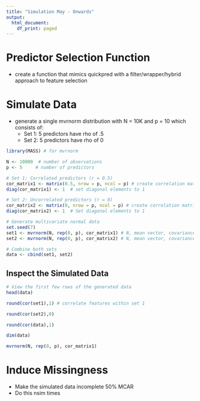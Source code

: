 ```yaml
---
title: "Simulation May - Onwards"
output:
  html_document:
    df_print: paged
---
```


# Predictor Selection Function 

* create a function that mimics quickpred with a filter/wrapper/hybrid approach to feature selection


# Simulate Data

* generate a single mvrnorm distribution with N = 10K and p = 10 which consists of:
  - Set 1: 5 predictors have rho of .5
  - Set 2: 5 predictors have rho of 0


```r
library(MASS) # for mvrnorm

N <- 10000  # number of observations
p <- 5     # number of predictors

# Set 1: Correlated predictors (r = 0.5)
cor_matrix1 <- matrix(0.5, nrow = p, ncol = p) # create correlation matrix
diag(cor_matrix1) <- 1  # set diagonal elements to 1

# Set 2: Uncorrelated predictors (r = 0)
cor_matrix2 <- matrix(0, nrow = p, ncol = p) # create correlation matrix
diag(cor_matrix2) <- 1  # Set diagonal elements to 1

# Generate multivariate normal data
set.seed(7)
set1 <- mvrnorm(N, rep(0, p), cor_matrix1) # N, mean vector, covariance matrix
set2 <- mvrnorm(N, rep(0, p), cor_matrix2) # N, mean vector, covariance matrix

# Combine both sets
data <- cbind(set1, set2)

```

## Inspect the Simulated Data

```r
# View the first few rows of the generated data
head(data)
```




```r
round(cor(set1),1) # correlate features within set 1
```

```r
round(cor(set2),0)
```

```r
round(cor(data),1)
```

```r
dim(data)
```

```r
mvrnorm(N, rep(0, p), cor_matrix1)
```


# Induce Missingness 

* Make the simulated data incomplete 50% MCAR
* Do this nsim times

```r

```
